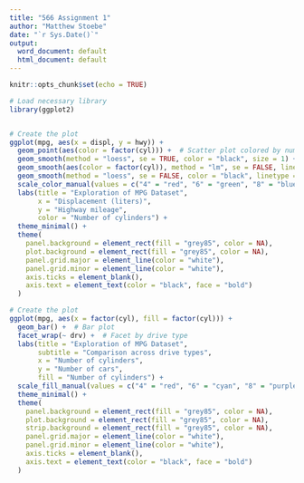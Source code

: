 ```yaml
---
title: "566 Assignment 1"
author: "Matthew Stoebe"
date: "`r Sys.Date()`"
output:
  word_document: default
  html_document: default
---
```


```r
knitr::opts_chunk$set(echo = TRUE)
```


```r
# Load necessary library
library(ggplot2)


# Create the plot
ggplot(mpg, aes(x = displ, y = hwy)) +
  geom_point(aes(color = factor(cyl))) +  # Scatter plot colored by number of cylinders
  geom_smooth(method = "loess", se = TRUE, color = "black", size = 1) +  # Curvy line with confidence interval for all data
  geom_smooth(aes(color = factor(cyl)), method = "lm", se = FALSE, linetype = "dashed") +  # Straight lines fit to each group
  geom_smooth(method = "loess", se = FALSE, color = "black", linetype = "solid", size = 1) +  # Curvy line for all data (without CI)
  scale_color_manual(values = c("4" = "red", "6" = "green", "8" = "blue")) +  # Set colors for cylinders
  labs(title = "Exploration of MPG Dataset", 
       x = "Displacement (liters)", 
       y = "Highway mileage",
       color = "Number of cylinders") +
  theme_minimal() +
  theme(
    panel.background = element_rect(fill = "grey85", color = NA),  
    plot.background = element_rect(fill = "grey85", color = NA),   
    panel.grid.major = element_line(color = "white"),  
    panel.grid.minor = element_line(color = "white"),
    axis.ticks = element_blank(),  
    axis.text = element_text(color = "black", face = "bold")  
  )


```

```r
# Create the plot
ggplot(mpg, aes(x = factor(cyl), fill = factor(cyl))) +
  geom_bar() +  # Bar plot
  facet_wrap(~ drv) +  # Facet by drive type
  labs(title = "Exploration of MPG Dataset", 
       subtitle = "Comparison across drive types",
       x = "Number of cylinders", 
       y = "Number of cars",
       fill = "Number of cylinders") +
  scale_fill_manual(values = c("4" = "red", "6" = "cyan", "8" = "purple")) +  # Set colors
  theme_minimal() +
  theme(
    panel.background = element_rect(fill = "grey85", color = NA),  
    plot.background = element_rect(fill = "grey85", color = NA),   
    strip.background = element_rect(fill = "grey85", color = NA),  
    panel.grid.major = element_line(color = "white"),  
    panel.grid.minor = element_line(color = "white"),
    axis.ticks = element_blank(),  
    axis.text = element_text(color = "black", face = "bold")
  )



```



